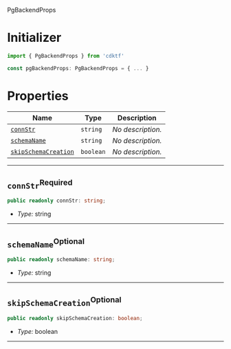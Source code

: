  PgBackendProps <a name="PgBackendProps" id="cdktf.PgBackendProps"></a>

# Initializer <a name="Initializer" id="cdktf.PgBackendProps.Initializer"></a>

```typescript
import { PgBackendProps } from 'cdktf'

const pgBackendProps: PgBackendProps = { ... }
```

# Properties <a name="Properties" id="Properties"></a>

| **Name** | **Type** | **Description** |
| --- | --- | --- |
| <code><a href="#cdktf.PgBackendProps.property.connStr">connStr</a></code> | <code>string</code> | *No description.* |
| <code><a href="#cdktf.PgBackendProps.property.schemaName">schemaName</a></code> | <code>string</code> | *No description.* |
| <code><a href="#cdktf.PgBackendProps.property.skipSchemaCreation">skipSchemaCreation</a></code> | <code>boolean</code> | *No description.* |

---

## `connStr`<sup>Required</sup> <a name="connStr" id="cdktf.PgBackendProps.property.connStr"></a>

```typescript
public readonly connStr: string;
```

- *Type:* string

---

## `schemaName`<sup>Optional</sup> <a name="schemaName" id="cdktf.PgBackendProps.property.schemaName"></a>

```typescript
public readonly schemaName: string;
```

- *Type:* string

---

## `skipSchemaCreation`<sup>Optional</sup> <a name="skipSchemaCreation" id="cdktf.PgBackendProps.property.skipSchemaCreation"></a>

```typescript
public readonly skipSchemaCreation: boolean;
```

- *Type:* boolean

---

